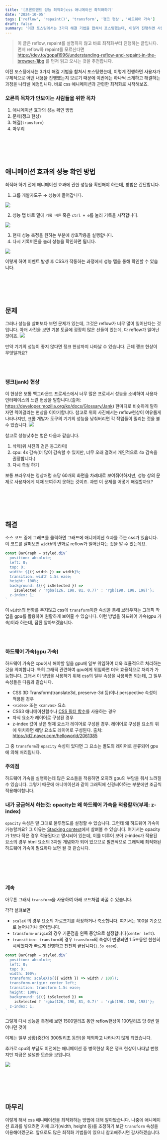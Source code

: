 ```yaml
---
title: '[프론트엔드 성능 최적화]css 애니메이션 최적화하기'
date: '2024-10-05'
tags: ['reflow', 'repaint()', 'transform', '쟁크 현상', '하드웨어 가속']
draft: false
summary: '이전 포스팅에서는 3가지 해결 기법을 합쳐서 포스팅했는데, 이렇게 진행하면 사용자가 구체적으로 어떤 내용을 진행했는지 모르기 때문에 이번에는 하나씩 소개하고 해결하는 과정을 나타낼 예정입니다. 바로 css 애니메이션과 관련한 최적화로 시작해보죠.'
---
```


> 이 글은 reflow, repaint를 설명하지 않고 바로 최적화부터 진행하는 글입니다.
> 먼저 reflow와 repaint를 모르신다면 https://dev.to/gopal1996/understanding-reflow-and-repaint-in-the-browser-1jbg 를 먼저 읽고 오시는 것을 추천합니다.

이전 포스팅에서는 3가지 해결 기법을 합쳐서 포스팅했는데, 이렇게 진행하면 사용자가 구체적으로 어떤 내용을 진행했는지 모르기 때문에 이번에는 하나씩 소개하고 해결하는 과정을 나타낼 예정입니다. 바로 css 애니메이션과 관련한 최적화로 시작해보죠.

### 오른쪽 목차가 안보이는 사람들을 위한 목차

1. 애니메이션 효과의 성능 확인 방법
2. 문제(쟁크 현상)
3. 해결(`transform`)
4. 마무리

<br />
<br />
<br />
<br />

## 애니메이션 효과의 성능 확인 방법

최적화 하기 전에 애니메이션 효과에 관한 성능을 확인해야 하는데, 방법은 간단합니다.

1. 크롬 개발자도구 → 성능에 들어갑니다.

![](https://velog.velcdn.com/images/zetbe/post/ac8ea632-5e61-4439-b438-0c042c2ca97a/image.png)

2. 성능 탭 바로 밑에 `기록 버튼` 혹은 `ctrl + e`를 눌러 기록을 시작합니다.

![](https://velog.velcdn.com/images/zetbe/post/574c4454-9e53-4c5a-8d39-78487a7a77a0/image.png)

3. 현재 성능 측정을 원하는 부분에 상호작용을 실행합니다.
4. 다시 기록버튼을 눌러 성능을 확인하면 됩니다.

![](https://velog.velcdn.com/images/zetbe/post/cb3ec15d-4774-4430-a559-e43c0eb4b011/image.png)

이렇게 하여 이벤트 발생 후 CSS가 작동하는 과정에서 성능 탭을 통해 확인할 수 있습니다.

<br />
<br />
<br />
<br />

## 문제

그러나 성능을 살펴보다 보면 문제가 있는데, 그것은 reflow가 너무 많이 일어난다는 것입니다. 아래 사진을 보면 기본 토글에 굉장히 많은 선들이 있는데, 다 reflow가 일어난 것이죠.
![](https://velog.velcdn.com/images/zetbe/post/014a2168-9dd8-43d4-a373-63b6be41ff7c/image.png)

만약 기기의 성능이 좋지 않다면 쟁크 현상까지 나타날 수 있습니다. 근데 쟁크 현상이 무엇일까요?

<br />
<br />

### 쟁크(jank) 현상

이 현상은 보통 백그라운드 프로세스에서 너무 많은 프로세서 성능을 소비하여 사용자 인터페이스의 느린 현상을 말합니다.(출처: https://developer.mozilla.org/ko/docs/Glossary/Jank) 한마디로 비슷하게 말하자면 렉이걸리는 현상을 이야기합니다. 참고로 위의 사진에서는 reflow현상이 여유롭게 나타나지만, 크롬 개발자 도구의 기기의 성능을 낮춰버리면 각 작업들이 밀리는 것을 볼 수 있습니다.
![](https://velog.velcdn.com/images/zetbe/post/62399458-f09e-419c-b9d5-ffaf366e983e/image.png)

참고로 성능낮추는 법은 다음과 같습니다.

1. 삭제(위 사진의 검은 동그라미)
2. cpu: 4x 감속(더 많이 감속할 수 있지만, 너무 오래 걸려서 개인적으로 4x 감속을 권장합니다.)
3. 다시 측정 하기

보통 브라우저는 영상처럼 초당 60개의 화면을 차례대로 보여줘야하지만, 성능 상의 문제로 사용자에게 제때 보여주지 못하는 것이죠. 과연 이 문제를 어떻게 해결할까요?

<br />
<br />
<br />
<br />

## 해결

소스 코드 중에 그래프를 클릭하면 그래프에 애니메이션 효과를 주는 css가 있습니다. 이 코드를 살펴보면 `width`의 변화로 reflow가 일어난다는 것을 알 수 있는데요.

```jsx
const BarGraph = styled.div`
  position: absolute;
  left: 0;
  top: 0;
  width: ${({ width }) => width}%;
  transition: width 1.5s ease;
  height: 100%;
  background: ${({ isSelected }) =>
    isSelected ? 'rgba(126, 198, 81, 0.7)' : 'rgb(198, 198, 198)'};
  z-index: 1;
`
```

이 `width`의 변화를 주지않고 css에 `transform`이란 속성을 통해 브라우저는 그래픽 작업을 gpu를 활용하여 원활하게 보여줄 수 있습니다. 이런 방법을 하드웨어 가속(gpu 가속)이라 하는데, 잠깐 알아보겠습니다.

<br />
<br />

### 하드웨어 가속(gpu 가속)

하드웨어 가속은 cpu에서 해야할 일을 gpu에 일부 위임하여 더욱 효율적으로 처리하는 것을 의미합니다. 특히 그래픽 관련하여 gpu에게 위임하면 더욱 효율적으로 처리가 가능합니다. 그래서 이 방법을 사용하기 위해 css의 일부 속성을 사용하면 되는데, 그 일부 속성들은 다음과 같습니다.

>

- CSS 3D Transform(translate3d, preserve-3d 등)이나 perspective 속성이 적용된 경우
- `<video>` 또는 `<canvas>` 요소
- CSS3 애니메이션함수나 [CSS 필터 함수](https://developer.mozilla.org/en-US/docs/Web/CSS/filter)를 사용하는 경우
- 자식 요소가 레이어로 구성된 경우
- z-index 값이 낮은 형제 요소가 레이어로 구성된 경우. 레이어로 구성된 요소의 위에 위치하면 해당 요소도 레이어로 구성된다.
  출처: https://d2.naver.com/helloworld/2061385

그 중 `transform`과 `opacity` 속성이 있다면 그 요소는 별도의 레이어로 분류되어 gpu에 의해 처리됩니다.

### 주의점

하드웨어 가속을 실행하는데 많은 요소들을 적용하면 오히려 gpu의 부담을 줘서 느려질 수 있습니다. 그렇기 때문에 애니메이션과 같이 그래픽에 신경써야하는 부분에만 조금씩 적용해야합니다.

### 내가 궁금해서 하는것: opacity는 왜 하드웨어 가속을 적용할까(부제: z-index)

`opacity` 속성은 말 그대로 불투명도를 설정할 수 있습니다. 그런데 왜 하드웨어 가속이 가능할까요? 그 이유는 [Stacking context](https://developer.mozilla.org/ko/docs/Web/CSS/CSS_positioned_layout/Understanding_z-index/Stacking_context)에서 살펴볼 수 있습니다. 여기서는 opacity가 1보다 작은 경우 적용된다고 명시되어 있는데, 이를 미루어 보아 z-index가 적용된 요소의 경우 html 요소의 3차원 개념화가 되어 있으므로 필연적으로 그래픽에 최적화된 하드웨어 가속이 필요하다 보면 될 것 같습니다.

<br />
<br />

<br />
<br />

### 계속

아무튼 그래서 `transform`을 사용하여 아래 코드처럼 바꿀 수 있습니다.

각각 살펴보면

- `scaleX` 의 경우 요소의 가로크기를 확장하거나 축소합니다. 여기서는 100을 기준으로 늘어나거나 줄어듭니다.
- `transform-origin`의 경우 기준점을 왼쪽 중앙으로 설정합니다(`center left`).
- `transition: transform`의 경우 `transform`의 속성이 변경되면 1.5초동안 천천히 시작했다가 빠르게 진행하고 천천히 끝납니다(`1.5s ease`).

```jsx
const BarGraph = styled.div`
  position: absolute;
  left: 0;
  top: 0;
  width: 100%;
  transform: scaleX(${({ width }) => width / 100});
  transform-origin: center left;
  transition: transform 1.5s ease;
  height: 100%;
  background: ${({ isSelected }) =>
    isSelected ? 'rgba(126, 198, 81, 0.7)' : 'rgb(198, 198, 198)'};
  z-index: 1;
`
```

그렇게 다시 성능을 측정해 보면 1500밀리초 동안 reflow현상이 100밀리초 당 6번 일어나던 것이

이제는 일부 상황(중간에 300밀리초 동안)을 제외하고 나타나지 않게 되었습니다.

추가로 cpu의 부담도 이전에는 애니메이션 중 병목현상 혹은 쟁크 현상이 나타날 뻔했지만 지금은 널널한 모습을 보입니다.

![](https://velog.velcdn.com/images/zetbe/post/5439a100-0838-4622-8416-3721e86a6efe/image.png)

<br />
<br />
<br />
<br />

## 마무리

이렇게 해서 css 애니메이션을 최적화하는 방법에 대해 알아봤습니다. 나중에 애니메이션 효과를 넣으려면 자체 크기(width, height 등)를 조정하기 보단 `transform` 속성을 이용해야겠군요. 앞으로도 많은 최적화 기법들이 있으니 참고해주시면 감사하겠습니다.
